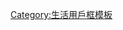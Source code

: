 {{Userbox
 |border-s=1
 |border-c=#666666
 |id-s=13
 |id-c=#ffa5a5
 |id-fc=black
 |id=港女
 |info-s=10
 |info-c=#efefef
 |info-fc=black
 |info=<div align="center">這個用戶自認是'''[[港女 (潮語)|港女]]'''。</div>
}}
<includeonly>[[Category:維基港女|{{PAGENAME}}]]</includeonly><noinclude>
[[Category:維基港女| ]]
[[Category:生活用戶框模板]]
</noinclude>